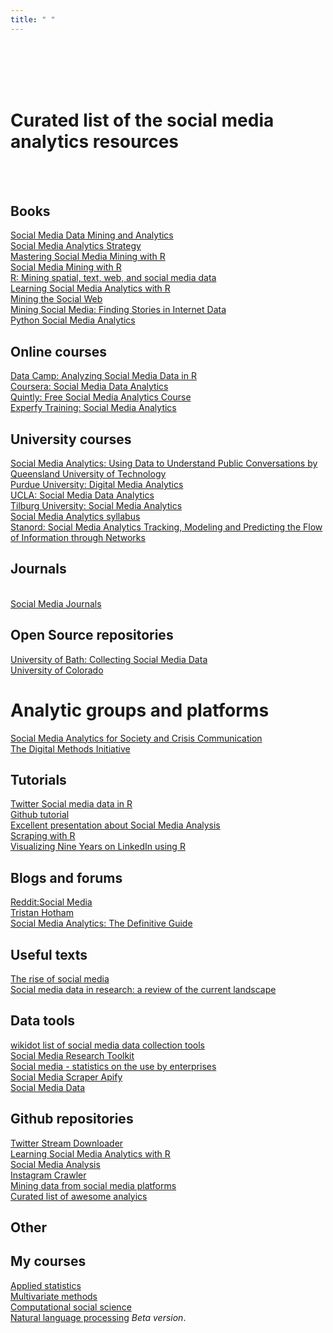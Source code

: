 ```yaml
---
title: " "
---
```


<br>
<br>
<br>
<br>


# Curated list of the social media analytics resources
<br>
<br>

## Books

[Social Media Data Mining and Analytics](https://www.wiley.com/en-us/Social+Media+Data+Mining+and+Analytics-p-9781118824856)
<br>
[Social Media Analytics Strategy](https://link.springer.com/book/10.1007/978-1-4842-3102-9)
<br>
[Mastering Social Media Mining with R](https://www.packtpub.com/product/mastering-social-media-mining-with-r/9781784396312)
<br>
[Social Media Mining with R](https://www.amazon.com/Social-Media-Mining-Nathan-Danneman/dp/1783281774)
<br>
[R: Mining spatial, text, web, and social media data](https://www.amazon.com/Mining-spatial-text-social-media-ebook/dp/B072XN54R9)
<br>
[Learning Social Media Analytics with R](https://www.packtpub.com/product/learning-social-media-analytics-with-r/9781787127524)
<br>
[Mining the Social Web](https://www.webpages.uidaho.edu/~stevel/504/mining-the-social-web-2nd-edition.pdf)
<br>
[Mining Social Media: Finding Stories in Internet Data](http://socialdata.site/)
<br>
[Python Social Media Analytics](https://www.packtpub.com/product/python-social-media-analytics/9781787121485)



## Online courses 

[Data Camp: Analyzing Social Media Data in R](https://www.datacamp.com/courses/analyzing-social-media-data-in-r)
<br>
[Coursera: Social Media Data Analytics](https://www.coursera.org/learn/social-media-data-analytics?ranMID=40328&ranEAID=vedj0cWlu2Y&ranSiteID=vedj0cWlu2Y-445AtQnqXSIP36TMlNd8bA&siteID=vedj0cWlu2Y-445AtQnqXSIP36TMlNd8bA&utm_content=10&utm_medium=partners&utm_source=linkshare&utm_campaign=vedj0cWlu2Y#syllabus)
<br>
[Quintly: Free Social Media Analytics Course](https://academy.quintly.com/courses/free-social-media-analytics)
<br>
[Experfy Training: Social Media Analytics](https://www.experfy.com/training/courses/social-media-analytics-6b828917-4d6d-4752-b19e-92aa60ee6ace)


## University courses


[Social Media Analytics: Using Data to Understand Public Conversations by Queensland University of Technology](https://www.futurelearn.com/courses/social-media-analytics?utm_source=RakutenMarketing&utm_medium=Affiliate&utm_campaign=3372305:Digital+Defynd&utm_content=10:1&utm_term=USNetwork&ranMID=44015&ranEAID=vedj0cWlu2Y&ranSiteID=vedj0cWlu2Y-JiJOW5RAxa.IezsIKn8vqA)
<br>
[Purdue University: Digital Media Analytics](https://www.futurelearn.com/programs/digital-media-analytics?utm_source=RakutenMarketing&utm_medium=Affiliate&utm_campaign=3372305:Digital+Defynd&utm_content=10:1&utm_term=USNetwork&ranMID=44015&ranEAID=vedj0cWlu2Y&ranSiteID=vedj0cWlu2Y-rFD..k0J1VoIFtJkHheEWQ)
<br>
[UCLA: Social Media Data Analytics ](https://ashleyrsanders.com/social-media-data-analytics-spring-2019-syllabus/)
<br>
[Tilburg University: Social Media Analytics](https://catalogus.tilburguniversity.edu/osiris_student_tiuprd/OnderwijsCatalogusSelect.do?selectie=cursus&collegejaar=2019&taal=en&cursus=800861-M-3)
<br>
[Social Media Analytics syllabus](https://comm.osu.edu/sites/default/files/AU20%20Comm%204558%20Syllabus%20Bayer.pdf)
<br>
[Stanord: Social Media Analytics Tracking, Modeling and Predicting the Flow of Information through Networks](https://snap.stanford.edu/proj/socmedia-kdd/)

## Journals

<br>
[Social Media Journals](https://strategicsocialmedialab.com/top-10-academic-journals-for-social-media-research/)


## Open Source repositories

[University of Bath: Collecting Social Media Data](https://library.bath.ac.uk/research-software/social-media-data)
<br>
[University of Colorado](https://libguides.colorado.edu/c.php?g=740614&p=5296852)



# Analytic groups and platforms

[Social Media Analytics for Society and Crisis Communication](https://social-media-analytics.org/)
<br>
[The Digital Methods Initiative](https://wiki.digitalmethods.net/Dmi/DmiAbout)


## Tutorials

[Twitter Social media data in R](https://www.earthdatascience.org/courses/earth-analytics/get-data-using-apis/intro-to-social-media-text-mining-r/)
<br>
[Github tutorial](https://github.com/maria-pro/useR2019_tutorial)
<br> 
[Excellent presentation about Social Media Analysis](https://uoa-eresearch.github.io/HackyHour/static/tipstricks/Social%20media%20data%20-%20tips%20and%20tricks.pdf)
<br>
[Scraping with R](https://willbowditch.github.io/scraping_with_R/)
<br>
[Visualizing Nine Years on LinkedIn using R](https://towardsdatascience.com/nine-years-on-linkedin-in-data-b34047c77223)







## Blogs and forums

[Reddit:Social Media](https://www.reddit.com/r/socialmedia/)
<br>
[Tristan Hotham](https://tristanhotham.com/blog/)
<br>
[Social Media Analytics: The Definitive Guide](https://blog.loomly.com/social-media-analytics/)


## Useful texts

[The rise of social media](https://ourworldindata.org/rise-of-social-media)
<br>
[Social media data in research: a review of the current landscape](https://ocean.sagepub.com/blog/social-media-data-in-research-a-review-of-the-current-landscape)


## Data tools

[wikidot list of social media data collection tools](http://socialmediadata.wikidot.com/)
<br>
[Social Media Research Toolkit](https://socialmediadata.org/social-media-research-toolkit/)
<br>
[Social media - statistics on the use by enterprises](https://ec.europa.eu/eurostat/statistics-explained/index.php?title=Social_media_-_statistics_on_the_use_by_enterprises)
<br>
[Social Media Scraper Apify](https://apify.com/)
<br>
[Social Media Data](https://data.world/datasets/social-media)



## Github repositories

[Twitter Stream Downloader](https://github.com/mdredze/twitter_stream_downloader)
<br>
[Learning Social Media Analytics with R](https://github.com/PacktPublishing/Learning-Social-Media-Analytics-with-R)
<br>
[Social Media Analysis](https://github.com/vivek2319/SocialMediaAnalysis)
<br>
[Instagram Crawler](https://github.com/JonasSchroeder/InstaCrawlR)
<br>
[Mining data from social media platforms](https://github.com/lamthuyvo/social-media-data-scripts)
<br>
[Curated list of awesome analyics](https://github.com/0xnr/awesome-analytics)

## Other




## My courses 

[Applied statistics](https://lusiki.github.io/WebStatistika/)
<br>
[Multivariate methods](https://lusiki.github.io/WebMultiVar/)
<br>
[Computational social science](https://lusiki.github.io/WebObradaPodataka/)
<br>
[Natural language processing](https://github.com/lusiki/Analiza-teksta) *Beta version*.


<br>
<br>
<br>